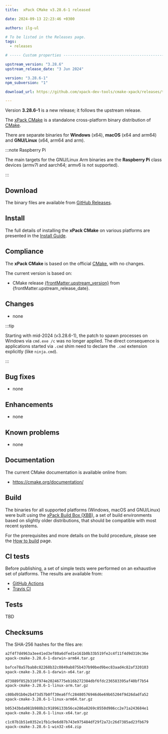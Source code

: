 ```yaml
---
title:  xPack CMake v3.28.6-1 released

date: 2024-09-13 22:23:46 +0300

authors: ilg-ul

# To be listed in the Releases page.
tags:
  - releases

# ----- Custom properties -----------------------------------------------------

upstream_version: "3.28.6"
upstream_release_date: "3 Jun 2024"

version: "3.28.6-1"
npm_subversion: "1"

download_url: https://github.com/xpack-dev-tools/cmake-xpack/releases/tag/v3.28.6-1/

---
```


Version **3.28.6-1** is a new release; it follows the upstream release.

<!-- truncate -->



The [xPack CMake](https://xpack-dev-tools.github.io/cmake-xpack/)
is a standalone cross-platform binary distribution of
[CMake](https://cmake.org).

There are separate binaries for **Windows** (x64),
**macOS** (x64 and arm64)
and **GNU/Linux** (x64, arm64 and arm).

:::note Raspberry Pi

The main targets for the GNU/Linux Arm
binaries are the **Raspberry Pi** class devices (armv7l and aarch64;
armv6 is not supported).

:::

## Download

The binary files are available from <a href={frontMatter.download_url}>GitHub Releases</a>.

<Prerequisites/>

## Install

The full details of installing the **xPack CMake**
on various platforms are presented in the [Install Guide](/docs/install/).

## Compliance

The **xPack CMake** is based on the official
[CMake](https://cmake.org), with no changes.

The current version is based on:

- CMake release
[{frontMatter.upstream_version}](https://github.com/Kitware/CMake/releases/tag/v{frontMatter.upstream_version}/) from {frontMatter.upstream_release_date}.

## Changes

- none

:::tip

Starting with mid-2024 (v3.28.6-1), the patch to spawn processes on Windows via `cmd.exe /c` was no longer applied. The direct consequence is applications started via `.cmd` shim need to declare the `.cmd` extension explicitly (like `ninja.cmd`).

:::

## Bug fixes

- none

## Enhancements

- none

## Known problems

- none

## Documentation

The current CMake documentation is available online from:

- https://cmake.org/documentation/

## Build

The binaries for all supported platforms
(Windows, macOS and GNU/Linux) were built using the
[xPack Build Box (XBB)](https://xpack.github.io/xbb/), a set
of build environments based on slightly older distributions, that should be
compatible with most recent systems.

For the prerequisites and more details on the build procedure, please see the
[How to build](https://github.com/xpack-dev-tools/cmake-xpack/blob/xpack/README-BUILD.md) page.

## CI tests

Before publishing, a set of simple tests were performed on an exhaustive
set of platforms. The results are available from:

- [GitHub Actions](https://github.com/xpack-dev-tools/cmake-xpack/actions/)
- [Travis CI](https://app.travis-ci.com/github/xpack-dev-tools/cmake-xpack/builds/)

## Tests

TBD

## Checksums

The SHA-256 hashes for the files are:

```txt
a2f4f7d4963a3ee41ed3ef80a6dfed1e161b0b33b519fe2c4f11f4d9d310c36e
xpack-cmake-3.28.6-1-darwin-arm64.tar.gz

bafce78a57bab8c82268b32c0849ab875b437b90bed9bec83aad4c82af320103
xpack-cmake-3.28.6-1-darwin-x64.tar.gz

d73889f852b310f974e20246775eb16b272384dbf6fdc236583395af40bf7b54
xpack-cmake-3.28.6-1-linux-arm.tar.gz

c80bd91b0e2b473d57b0ff30ea6ffc28480576946d6e69b65204f9d26dadfa52
xpack-cmake-3.28.6-1-linux-arm64.tar.gz

b05343bda081b988b2c91896133b56ce286a8269c8550d986cc2e71a243684e1
xpack-cmake-3.28.6-1-linux-x64.tar.gz

c1c07b1b51e0352e1fb1c9e6d87b743e975484df29f2a72c26d7385ad23fb679
xpack-cmake-3.28.6-1-win32-x64.zip

```

<DeprecationNotices/>

<DownloadAnalytics version={frontMatter.version}/>
